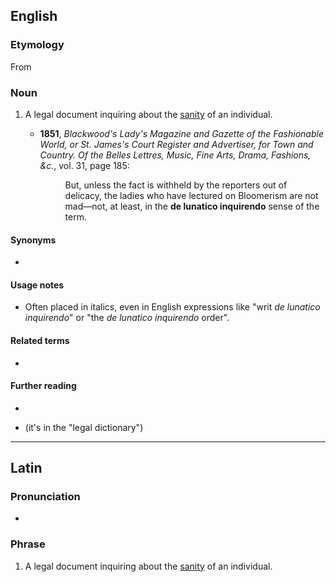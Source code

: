 ==English==

===Etymology===
From {{der|en|la|[[dē]] + [[lūnāticus|lūnāticō]] + [[inquīrendus|inquīrendō]]}}

===Noun===
{{head|en|noun|head=de lunatico inquirendo}}

# {{lb|en|law}} A legal document inquiring about the [[sanity]] of an individual.
#* '''1851''', ''Blackwood's Lady's Magazine and Gazette of the Fashionable World, or St. James's Court Register and Advertiser, for Town and Country. Of the Belles Lettres, Music, Fine Arts, Drama, Fashions, &c.'', vol. 31, page 185:
#*: But, unless the fact is withheld by the reporters out of delicacy, the ladies who have lectured on Bloomerism are not mad—not, at least, in the '''de lunatico inquirendo''' sense of the term.

====Synonyms====
* {{l|en|writ de lunatico inquirendo}}

====Usage notes====
* Often placed in italics, even in English expressions like "writ ''de lunatico inquirendo''" or "the ''de lunatico inquirendo'' order".

====Related terms====
* {{l|en|commission de lunatico inquirendo}}

====Further reading====
* {{R:Merriam-Webster Online}}
* {{R:TheFreeDictionary}} (it's in the "legal dictionary")

----

==Latin==
{{rfv|la|and maybe also a cleanup ("A legal document ..." is a noun sense)}}

===Pronunciation===
* {{la-IPA|dē lūnāticō inquīrendō}}

===Phrase===
{{head|la|phrase|head=[[dē]] [[lūnāticus|lūnāticō]] [[inquīrendus|inquīrendō]]}}

# {{lb|la|law}} A legal document inquiring about the [[sanity]] of an individual.